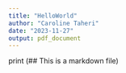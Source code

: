 ```yaml
---
title: "HelloWorld"
author: "Caroline Taheri"
date: "2023-11-27"
output: pdf_document
---
```


print (## This is a markdown file)

